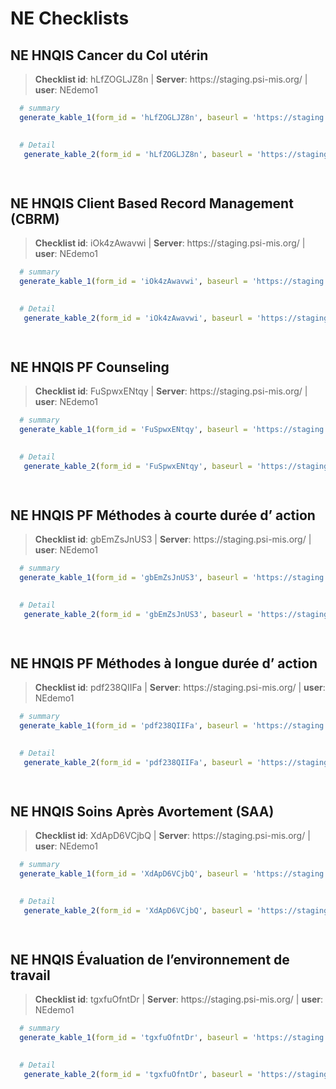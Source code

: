 # NE Checklists {#NE}


## NE HNQIS Cancer du Col utérin 

    
>__Checklist id__: hLfZOGLJZ8n   | __Server__: https://staging.psi-mis.org/ | __user__: NEdemo1 


```r
  
  # summary
  generate_kable_1(form_id = 'hLfZOGLJZ8n', baseurl = 'https://staging.psi-mis.org/')
  

  # Detail 
   generate_kable_2(form_id = 'hLfZOGLJZ8n', baseurl = 'https://staging.psi-mis.org/', ignore_text = T, ignore_parent = T, ignore_real_or_simulated = T)

   
```

## NE HNQIS Client Based Record Management (CBRM) 

    
>__Checklist id__: iOk4zAwavwi   | __Server__: https://staging.psi-mis.org/ | __user__: NEdemo1 


```r
  
  # summary
  generate_kable_1(form_id = 'iOk4zAwavwi', baseurl = 'https://staging.psi-mis.org/')
  

  # Detail 
   generate_kable_2(form_id = 'iOk4zAwavwi', baseurl = 'https://staging.psi-mis.org/', ignore_text = T, ignore_parent = T, ignore_real_or_simulated = T)

   
```

## NE HNQIS PF Counseling 

    
>__Checklist id__: FuSpwxENtqy   | __Server__: https://staging.psi-mis.org/ | __user__: NEdemo1 


```r
  
  # summary
  generate_kable_1(form_id = 'FuSpwxENtqy', baseurl = 'https://staging.psi-mis.org/')
  

  # Detail 
   generate_kable_2(form_id = 'FuSpwxENtqy', baseurl = 'https://staging.psi-mis.org/', ignore_text = T, ignore_parent = T, ignore_real_or_simulated = T)

   
```

## NE HNQIS PF Méthodes à courte durée d' action 

    
>__Checklist id__: gbEmZsJnUS3   | __Server__: https://staging.psi-mis.org/ | __user__: NEdemo1 


```r
  
  # summary
  generate_kable_1(form_id = 'gbEmZsJnUS3', baseurl = 'https://staging.psi-mis.org/')
  

  # Detail 
   generate_kable_2(form_id = 'gbEmZsJnUS3', baseurl = 'https://staging.psi-mis.org/', ignore_text = T, ignore_parent = T, ignore_real_or_simulated = T)

   
```

## NE HNQIS PF Méthodes à longue durée d' action 

    
>__Checklist id__: pdf238QIIFa   | __Server__: https://staging.psi-mis.org/ | __user__: NEdemo1 


```r
  
  # summary
  generate_kable_1(form_id = 'pdf238QIIFa', baseurl = 'https://staging.psi-mis.org/')
  

  # Detail 
   generate_kable_2(form_id = 'pdf238QIIFa', baseurl = 'https://staging.psi-mis.org/', ignore_text = T, ignore_parent = T, ignore_real_or_simulated = T)

   
```

## NE HNQIS Soins Après Avortement (SAA) 

    
>__Checklist id__: XdApD6VCjbQ   | __Server__: https://staging.psi-mis.org/ | __user__: NEdemo1 


```r
  
  # summary
  generate_kable_1(form_id = 'XdApD6VCjbQ', baseurl = 'https://staging.psi-mis.org/')
  

  # Detail 
   generate_kable_2(form_id = 'XdApD6VCjbQ', baseurl = 'https://staging.psi-mis.org/', ignore_text = T, ignore_parent = T, ignore_real_or_simulated = T)

   
```

## NE HNQIS Évaluation de l'environnement de travail 

    
>__Checklist id__: tgxfuOfntDr   | __Server__: https://staging.psi-mis.org/ | __user__: NEdemo1 


```r
  
  # summary
  generate_kable_1(form_id = 'tgxfuOfntDr', baseurl = 'https://staging.psi-mis.org/')
  

  # Detail 
   generate_kable_2(form_id = 'tgxfuOfntDr', baseurl = 'https://staging.psi-mis.org/', ignore_text = T, ignore_parent = T, ignore_real_or_simulated = T)

   
```
